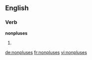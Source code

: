 ==English==

===Verb===
'''nonpluses'''

# {{third-person singular of|[[nonplus]]}}

[[de:nonpluses]]
[[fr:nonpluses]]
[[vi:nonpluses]]